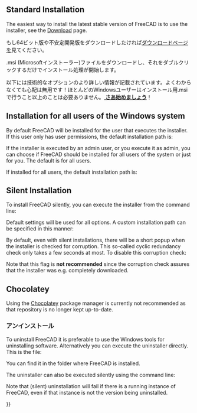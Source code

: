 <languages/>

{{Docnav/ja
|[[Feature_list/ja|機能一覧]]
|[[Installing_on_Linux/ja|Linuxへのインストール]]
}}

{{TOCright}}

== Standard Installation ==

The easiest way to install the latest stable version of FreeCAD is to use the installer, see the [[Download|Download]] page.

<div class="mw-translate-fuzzy">
もし64ビット版や不安定開発版をダウンロードしたければ[[Download|ダウンロードページ]]を見てください。
</div>

<div class="mw-translate-fuzzy">
.msi (Microsoftインストーラー)ファイルをダウンロードし、それをダブルクリックするだけでインストール処理が開始します。
</div>

<div class="mw-translate-fuzzy">
以下には技術的なオプションのより詳しい情報が記載されています。よくわからなくても心配は無用です！ほとんどのWindowsユーザーはインストール用.msiで行うこと以上のことは必要ありません。'''[[Getting started/jp | さあ始めましょう]]'''！
</div>

== Installation for all users of the Windows system ==

By default FreeCAD will be installed for the user that executes the installer. If this user only has user permissions, the default installation path is:
: {{FileName|C:\Users\<username>\AppData\Local\Programs\FreeCAD X.YY}}

If the installer is executed by an admin user, or you execute it as admin, you can choose if FreeCAD should be installed for all users of the system or just for you. The default is for all users.

If installed for all users, the default installation path is:
: {{FileName|C:\Program Files\FreeCAD X.YY}}

== Silent Installation ==

To install FreeCAD silently, you can execute the installer from the command line:

{{Code|lang=text|code=
FreeCAD-~.exe /S
}}
Default settings will be used for all options. A custom installation path can be specified in this manner:

{{Code|lang=text|code=
FreeCAD-~.exe /S /D=A path to FreeCAD with spaces
}}

By default, even with silent installations, there will be a short popup when the installer is checked for corruption. This so-called cyclic redundancy check only takes a few seconds at most. To disable this corruption check:

{{Code|lang=text|code=
FreeCAD-~.exe /S /NCRC
}}

Note that this {{Incode|/NCRC}} flag is '''not recommended''' since the corruption check assures that the installer was e.g. completely downloaded.

== Chocolatey ==

Using the [https://chocolatey.org/install Chocolatey] package manager is currently not recommended as that repository is no longer kept up-to-date.

<span id="Uninstallation"></span>
=== アンインストール ===

To uninstall FreeCAD it is preferable to use the Windows tools for uninstalling software. Alternatively you can execute the uninstaller directly. This is the file:
: {{FileName|Uninstall-FreeCAD.exe}}
You can find it in the folder where FreeCAD is installed.

The uninstaller can also be executed silently using the command line:

{{Code|lang=text|code=
Uninstall-FreeCAD.exe /S}}

Note that (silent) uninstallation will fail if there is a running instance of FreeCAD, even if that instance is not the version being uninstalled.


{{Docnav/ja
|[[Feature_list/ja|機能一覧]]
|[[Installing_on_Linux/ja|Linuxへのインストール]]
}}

{{Userdocnavi{{#translation:}}}}